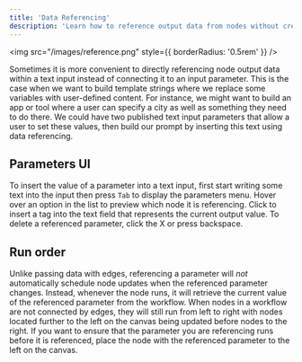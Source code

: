 ```yaml
---
title: 'Data Referencing'
description: 'Learn how to reference output data from nodes without creating edges'
---
```


<img src="/images/reference.png" style={{ borderRadius: '0.5rem' }} />

Sometimes it is more convenient to directly referencing node output data within a text input instead of connecting it to an input parameter.
This is the case when we want to build template strings where we replace some variables with user-defined content. 
For instance, we might want to build an app or tool where a user can specify a city as well as something they need to do there. 
We could have two published text input parameters that allow a user to set these values, then build our prompt by inserting this text using data referencing.

## Parameters UI

To insert the value of a parameter into a text input, first start writing some text into the input then press `Tab` to display the parameters menu.
Hover over an option in the list to preview which node it is referencing. Click to insert a tag into the text field that represents the current output value.
To delete a referenced parameter, click the X or press backspace. 

## Run order

Unlike passing data with edges, referencing a parameter will *not* automatically schedule node updates when the referenced parameter changes.
Instead, whenever the node runs, it will retrieve the current value of the referenced parameter from the workflow. 
When nodes in a workflow are not connected by edges, they will still run from left to right with nodes located further to the left on the canvas being updated before nodes to the right.
If you want to ensure that the parameter you are referencing runs before it is referenced, place the node with the referenced parameter to the left on the canvas. 
